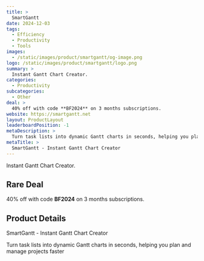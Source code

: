 ```yaml
---
title: >
  SmartGantt
date: 2024-12-03
tags:
  - Efficiency
  - Productivity
  - Tools
images:
  - /static/images/product/smartgantt/og-image.png
logo: /static/images/product/smartgantt/logo.png
summary: >
  Instant Gantt Chart Creator.
categories:
  - Productivity
subcategories:
  - Other
deal: >
  40% off with code **BF2024** on 3 months subscriptions.
website: https://smartgantt.net
layout: ProductLayout
leaderboardPosition: -1
metaDescription: >
  Turn task lists into dynamic Gantt charts in seconds, helping you plan and manage projects faster
metaTitle: >
  SmartGantt - Instant Gantt Chart Creator
---
```

Instant Gantt Chart Creator.

## Rare Deal

40% off with code **BF2024** on 3 months subscriptions.

## Product Details

SmartGantt - Instant Gantt Chart Creator

Turn task lists into dynamic Gantt charts in seconds, helping you plan and manage projects faster
